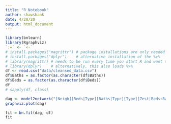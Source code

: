 ```yaml
---
title: "R Notebook"
author: shawshank
date: 4/20/20
output: html_document
---
```

```r
library(bnlearn)
library(Rgraphviz)
`:=` <- `<-`
# install.packages("magrittr") # package installations are only needed the first time you use it
# install.packages("dplyr")    # alternative installation of the %>%
# library(magrittr) # needs to be run every time you start R and want to use %>%
# library(dplyr)    # alternatively, this also loads %>%
df <- read.csv("data/cleansed_data.csv")
df$Baths = as.factor(as.character(df$Baths))
df$Beds = as.factor(as.character(df$Beds))
df
# sapply(df, class)
```

```r
dag <- model2network("[Neigh][Beds|Type][Baths|Type][Type][Zest|Beds:Baths:Neigh:Type][Rent|Beds:Baths:Neigh][ROI|Zest:Rent]")
graphviz.plot(dag)
```
```r
fit = bn.fit(dag, df)
fit
```


